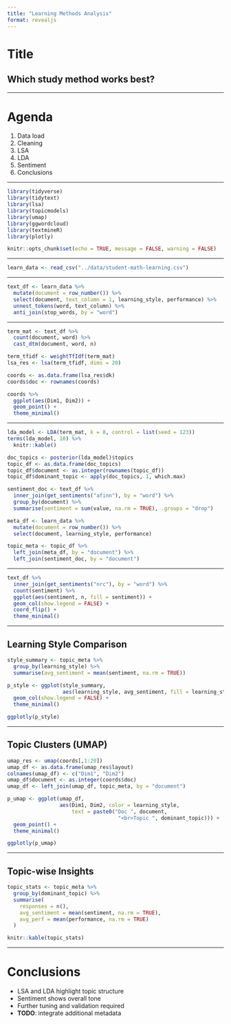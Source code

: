 ```yaml
---
title: "Learning Methods Analysis"
format: revealjs
---
```


# Title

## Which study method works best?

---

# Agenda

1. Data load
2. Cleaning
3. LSA
4. LDA
5. Sentiment
6. Conclusions

---

```r
library(tidyverse)
library(tidytext)
library(lsa)
library(topicmodels)
library(umap)
library(ggwordcloud)
library(textmineR)
library(plotly)

knitr::opts_chunk$set(echo = TRUE, message = FALSE, warning = FALSE)
```

---

```r
learn_data <- read_csv("../data/student-math-learning.csv")
```

---

```r
text_df <- learn_data %>%
  mutate(document = row_number()) %>%
  select(document, text_column = 1, learning_style, performance) %>%
  unnest_tokens(word, text_column) %>%
  anti_join(stop_words, by = "word")
```

---

```r
term_mat <- text_df %>%
  count(document, word) %>%
  cast_dtm(document, word, n)

term_tfidf <- weightTfIdf(term_mat)
lsa_res <- lsa(term_tfidf, dims = 20)

coords <- as.data.frame(lsa_res$dk)
coords$doc <- rownames(coords)

coords %>%
  ggplot(aes(Dim1, Dim2)) +
  geom_point() +
  theme_minimal()
```

---

```r
lda_model <- LDA(term_mat, k = 8, control = list(seed = 123))
terms(lda_model, 10) %>%
  knitr::kable()
```

```r
doc_topics <- posterior(lda_model)$topics
topic_df <- as.data.frame(doc_topics)
topic_df$document <- as.integer(rownames(topic_df))
topic_df$dominant_topic <- apply(doc_topics, 1, which.max)

sentiment_doc <- text_df %>%
  inner_join(get_sentiments("afinn"), by = "word") %>%
  group_by(document) %>%
  summarise(sentiment = sum(value, na.rm = TRUE), .groups = "drop")

meta_df <- learn_data %>%
  mutate(document = row_number()) %>%
  select(document, learning_style, performance)

topic_meta <- topic_df %>%
  left_join(meta_df, by = "document") %>%
  left_join(sentiment_doc, by = "document")
```

---

```r
text_df %>%
  inner_join(get_sentiments("nrc"), by = "word") %>%
  count(sentiment) %>%
  ggplot(aes(sentiment, n, fill = sentiment)) +
  geom_col(show.legend = FALSE) +
  coord_flip() +
  theme_minimal()
```

---

## Learning Style Comparison

```r
style_summary <- topic_meta %>%
  group_by(learning_style) %>%
  summarise(avg_sentiment = mean(sentiment, na.rm = TRUE))

p_style <- ggplot(style_summary,
                  aes(learning_style, avg_sentiment, fill = learning_style)) +
  geom_col(show.legend = FALSE) +
  theme_minimal()

ggplotly(p_style)
```

---

## Topic Clusters (UMAP)

```r
umap_res <- umap(coords[,1:20])
umap_df <- as.data.frame(umap_res$layout)
colnames(umap_df) <- c("Dim1", "Dim2")
umap_df$document <- as.integer(coords$doc)
umap_df <- left_join(umap_df, topic_meta, by = "document")

p_umap <- ggplot(umap_df,
                 aes(Dim1, Dim2, color = learning_style,
                     text = paste0("Doc ", document,
                                    "<br>Topic ", dominant_topic))) +
  geom_point() +
  theme_minimal()

ggplotly(p_umap)
```

---

## Topic-wise Insights

```r
topic_stats <- topic_meta %>%
  group_by(dominant_topic) %>%
  summarise(
    responses = n(),
    avg_sentiment = mean(sentiment, na.rm = TRUE),
    avg_perf = mean(performance, na.rm = TRUE)
  )

knitr::kable(topic_stats)
```

---

# Conclusions

- LSA and LDA highlight topic structure
- Sentiment shows overall tone
- Further tuning and validation required
- **TODO**: integrate additional metadata
